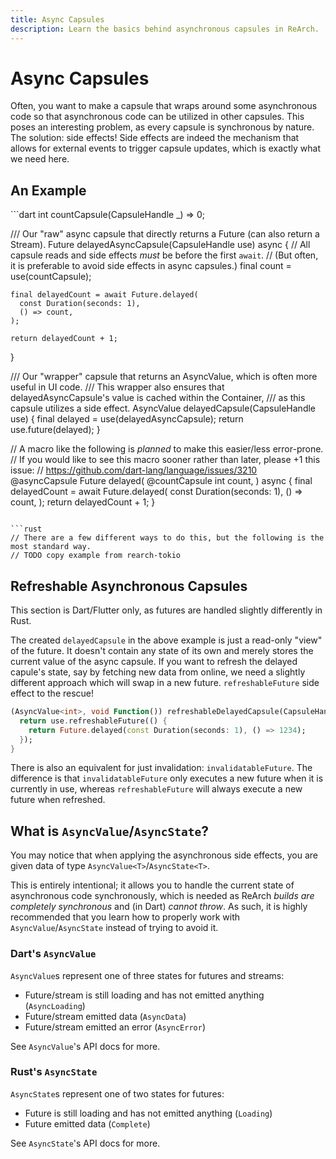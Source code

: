 ```yaml
---
title: Async Capsules
description: Learn the basics behind asynchronous capsules in ReArch.
---
```


# Async Capsules
Often, you want to make a capsule that wraps around some asynchronous code
so that asynchronous code can be utilized in other capsules.
This poses an interesting problem, as every capsule is synchronous by nature.
The solution: side effects!
Side effects are indeed the mechanism that allows for external events to trigger capsule updates,
which is exactly what we need here.


## An Example
<CodeGroup title="Creating Asynchronous Capsules">
  ```dart
  int countCapsule(CapsuleHandle _) => 0;

  /// Our "raw" async capsule that directly returns a Future (can also return a Stream).
  Future<int> delayedAsyncCapsule(CapsuleHandle use) async {
    // All capsule reads and side effects *must* be before the first `await`.
    // (But often, it is preferable to avoid side effects in async capsules.)
    final count = use(countCapsule);

    final delayedCount = await Future.delayed(
      const Duration(seconds: 1),
      () => count,
    );

    return delayedCount + 1;
  }

  /// Our "wrapper" capsule that returns an AsyncValue, which is often more useful in UI code.
  /// This wrapper also ensures that delayedAsyncCapsule's value is cached within the Container,
  /// as this capsule utilizes a side effect.
  AsyncValue<int> delayedCapsule(CapsuleHandle use) {
    final delayed = use(delayedAsyncCapsule);
    return use.future(delayed);
  }

  // A macro like the following is *planned* to make this easier/less error-prone.
  // If you would like to see this macro sooner rather than later, please +1 this issue:
  // https://github.com/dart-lang/language/issues/3210
  @asyncCapsule
  Future<int> delayed(
    @countCapsule int count,
  ) async {
    final delayedCount = await Future.delayed(
      const Duration(seconds: 1),
      () => count,
    );
    return delayedCount + 1;
  }
  ```

  ```rust
  // There are a few different ways to do this, but the following is the most standard way.
  // TODO copy example from rearch-tokio
  ```
</CodeGroup>


## Refreshable Asynchronous Capsules
<Info>This section is Dart/Flutter only, as futures are handled slightly differently in Rust.</Info>

The created `delayedCapsule` in the above example is just a read-only "view" of the future.
It doesn't contain any state of its own and merely stores the current value of the async capsule.
If you want to refresh the delayed capule's state, say by fetching new data from online,
we need a slightly different approach which will swap in a new future.
`refreshableFuture` side effect to the rescue!

```dart
(AsyncValue<int>, void Function()) refreshableDelayedCapsule(CapsuleHandle use) {
  return use.refreshableFuture(() {
    return Future.delayed(const Duration(seconds: 1), () => 1234);
  });
}
```

There is also an equivalent for just invalidation: `invalidatableFuture`.
The difference is that `invalidatableFuture` only executes a new future when it is currently in use,
whereas `refreshableFuture` will always execute a new future when refreshed.


## What is `AsyncValue`/`AsyncState`?
You may notice that when applying the asynchronous side effects,
you are given data of type `AsyncValue<T>`/`AsyncState<T>`.

This is entirely intentional;
it allows you to handle the current state of asynchronous code synchronously,
which is needed as ReArch *builds are completely synchronous* and (in Dart) *cannot throw*.
As such, it is highly recommended that you learn how to properly work with `AsyncValue`/`AsyncState`
instead of trying to avoid it.


### Dart's `AsyncValue`
`AsyncValue`s represent one of three states for futures and streams:
- Future/stream is still loading and has not emitted anything (`AsyncLoading`)
- Future/stream emitted data (`AsyncData`)
- Future/stream emitted an error (`AsyncError`)

See `AsyncValue`'s API docs for more.


### Rust's `AsyncState`
`AsyncState`s represent one of two states for futures:
- Future is still loading and has not emitted anything (`Loading`)
- Future emitted data (`Complete`)

See `AsyncState`'s API docs for more.
